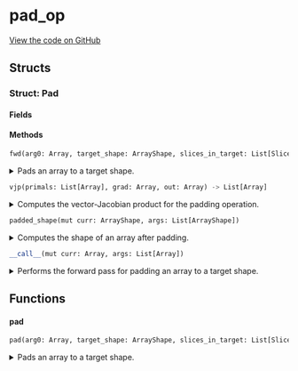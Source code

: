 # pad_op



[View the code on GitHub](https://github.com/endia-ai/Endia/tree/nightly/endia/functional/view_ops/pad_op.mojo)

## Structs

### Struct: Pad





#### Fields

#### Methods

```python
fwd(arg0: Array, target_shape: ArrayShape, slices_in_target: List[Slice]) -> Array
```

<details>
<summary>Pads an array to a target shape.</summary>

###### Args

- ``arg0``: ``Array``
  The input array to be padded.

- ``target_shape``: ``ArrayShape``
  The target shape to pad the input array to.

- ``slices_in_target``: ``List[Slice]``
  A list of slices specifying the region in the target shape where the input array is copied.

###### Returns
- ``Array`` - An array containing the input array padded to the target shape.

Pads the input array to the target shape by copying the input array to the target shape.
The target shape must be larger than the input array shape.
The slices in the target shape specify the region where the input array is copied.

**Examples:**
```python
a = Array([[1, 2], [3, 4]])
target_shape = ArrayShape([2, 3])
slices_in_target = [Slice(0, 2), Slice(0, 2)]
result = pad(a, target_shape, slices_in_target)
print(result)
```

**Note:**
This function supports:
- Automatic differentiation (reverse mode only).
- Complex valued arguments.


</details>

```python
vjp(primals: List[Array], grad: Array, out: Array) -> List[Array]
```

<details>
<summary>Computes the vector-Jacobian product for the padding operation.</summary>

###### Args

- ``primals``: ``List[Array]``
  A list containing the primal input array and the target shape.

- ``grad``: ``Array``
  The gradient of the output with respect to some scalar function.

- ``out``: ``Array``
  The output of the forward pass (unused in this function).

###### Returns
- ``List[Array]`` - A list containing the gradient with respect to the input.

Implements reverse-mode automatic differentiation for the padding operation.

**Note:**
The vector-Jacobian product for padding is computed as the gradient of the output array sliced to the target shape.


</details>

```python
padded_shape(mut curr: ArrayShape, args: List[ArrayShape])
```

<details>
<summary>Computes the shape of an array after padding.</summary>

###### Args

- ``curr``: ``ArrayShape``
  The ArrayShape to store the result of the computation.

- ``args``: ``List[ArrayShape]``
  The ArrayShape to pad, the target ArrayShape.


</details>

```python
__call__(mut curr: Array, args: List[Array])
```

<details>
<summary>Performs the forward pass for padding an array to a target shape.</summary>

###### Args

- ``curr``: ``Array``
  The current array to store the result (modified in-place).

- ``args``: ``List[Array]``
  A list containing the input array and the target shape.

Pads the input array to the target shape and stores the result in the current array.
Initializes the current array if not already set up.

**Note:**
This function assumes that the shape and data of the args are already set up.
If the current array (curr) is not initialized, it computes the shape based on the target shape and sets up the data accordingly.


</details>

## Functions

#### **pad**

```python
pad(arg0: Array, target_shape: ArrayShape, slices_in_target: List[Slice]) -> Array
```

<details>
<summary>Pads an array to a target shape.</summary>

###### Args

- ``arg0``: ``Array``
  The input array to be padded.

- ``target_shape``: ``ArrayShape``
  The target shape to pad the input array to.

- ``slices_in_target``: ``List[Slice]``
  A list of slices specifying the region in the target shape where the input array is copied.

###### Returns
- ``Array`` - An array containing the input array padded to the target shape.

Pads the input array to the target shape by copying the input array to the target shape.
The target shape must be larger than the input array shape.
The slices in the target shape specify the region where the input array is copied.

**Examples:**
```python
a = Array([[1, 2], [3, 4]])
target_shape = ArrayShape([2, 3])
slices_in_target = [Slice(0, 2), Slice(0, 2)]
result = pad(a, target_shape, slices_in_target)
print(result)
```

**Note:**
This function supports:
- Automatic differentiation (reverse mode only).
- Complex valued arguments.


</details>

